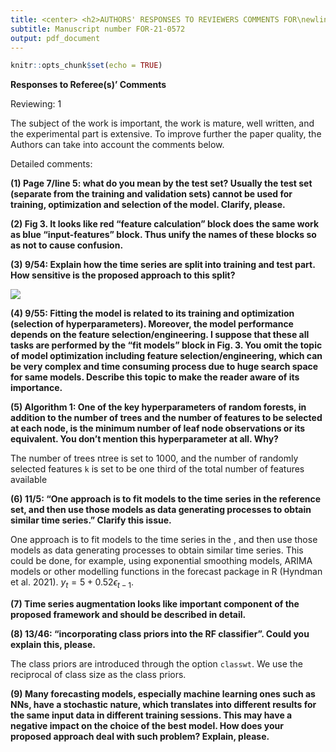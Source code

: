 ```yaml
---
title: <center> <h2>AUTHORS' RESPONSES TO REVIEWERS COMMENTS FOR\newline "META-LEARNING HOW TO FORECAST TIME SERIES"</h2> </center>
subtitle: Manuscript number FOR-21-0572
output: pdf_document
---
```


```r
knitr::opts_chunk$set(echo = TRUE)
```


\textcolor{teal}{We would like to thank the Editor, Associate Editor and the anonymous reviewers for
reviewing our paper. We also thank you for the insightful comments and suggestions. In this
revision, we have addressed all the comments raised by the reviewers, providing a point-to-point
response to each comment made by the review team.}

**Responses to Referee(s)' Comments** 

\textcolor{teal}{First, we would like to thank the reviewer for the time of reviewing our paper. We have tried
our best to address all of your comments and suggestions. Below we provide a point-to-point
response to your comments.}

Reviewing: 1


The subject of the work is important, the work is mature, well written, and the experimental part is extensive. To improve further the paper quality, the Authors can take into account the comments below.

Detailed comments:

**(1) Page 7/line 5: what do you mean by the test set? Usually the test set (separate from the training and validation sets) cannot be used for training, optimization and selection of the model. Clarify, please.**

\textcolor{teal}{We thank the reviewer for raising this concern. Unfortunately, we were unable to find the place that corresponds to this comment. However, we have clarified this point in the revised manuscript in Section 2.3 and highlighted it below.}

\textcolor{blue}{The training set is used to estimate the parameters of a forecasting model. Based on this fitted model, we generate forecasts over the test set and compare them against the test set values. Since the test data are not used for model fitting, this practice provides a reliable indicator to evaluate how well the model makes accurate forecasts on new data.}

**(2) Fig 3. It looks like red “feature calculation” block does the same work as blue “input-features” block. Thus unify the names of these blocks so as not to cause confusion.**

\textcolor{teal}{We thank the reviewer for the suggestion. We changed the wording in Fig 3 - red part  "feature calculation" to "input-features" to unify the names and avoid confusion.}


**(3) 9/54: Explain how the time series are split into training and test part. How sensitive is the proposed approach to this split?**

\textcolor{teal}{Thank you for the comment. We include length as one of our features, but the remaining features are
asymptotically independent of the length of the time series (i.e., they are ergodic), and they
are independent of scale. As our main focus is forecasting, we select features which have
discriminatory power in selecting a good model for forecasting. This point is mentioned in the last paragraph of section 2.1. In addition to that we added following to the requested section into section 3.1}

\textcolor{blue}{Usually, the first 80\% of a time series is used as the training set, and the remaining last 20\% is used as the test set for evaluation.  In our research, since we used the M-competition data, we used the training and test sets specified by the M-competition organizers. In the M-competitions the training set length for series varies, however, the test length for the time series is fixed for each frequency level. The number of
observations in the test periods are 6 for yearly, 8 for
quarterly, 18 for monthly, 13 for weekly, 14 for daily, and
48 for the hourly series. Use of this standard test set specified by the M-competitions allows to compare our results with the results of other studies. 
Figure 04 provides the distributions of length of the training period of the M-competitions and simulated data used in the study. }

\textcolor{teal}{To show the distribution of the length in the reference set and the new series collection we added the following figure}

![]("images/lengthdis.png")

\textcolor{teal}{Furthermore, we added following to the conclusions section}

\textcolor{blue}{Our method is sensitive to the lengths of the time series because we employed length as an input feature. We found that whereas longer time series prefer to choose more parameterized models, shorter time series are more likely to choose simple models like random walk, white noise, etc. However, PDP curves of length revealed that there is a threshold beyond which the probability of choosing various models in response to training set length starts to plateau.}


**(4) 9/55: Fitting the model is related to its training and optimization (selection of hyperparameters). Moreover, the model performance depends on the feature selection/engineering. I suppose that these all tasks are performed by the “fit models” block in Fig. 3. You omit the topic of model optimization including feature selection/engineering, which can be very complex and time consuming process due to huge search space for same models. Describe this topic to make the reader aware of its importance.**

\textcolor{teal}{We agree with the reviewer. Hyperparameter tuning, feature selection, and engineering all fall under "fit models." I have added this to the discussion and conclusion sections as a future direction. The relevant part of the paper now reads as follows:}

\textcolor{blue}{Hyperparameter tuning, feature selection, and feature engineering are essential tasks in machine learning that can have a significant effect on the performance of the machine learning algorithm. However, in order to keep the algorithm simple and lower the cost of the tuning process for the offline phase of the algorithm, hyperparameter tuning, feature selection, and engineering were not carried out in this study. Due to the large and complex search space, feature selection and engineering were not conducted. The stochastic nature of the meta-learning algorithm makes parameter tuning a challenging issue because each parameter vector must be evaluated numerous times. However, we believe both hyperparameter tuning and feature selection and engineering are intriguing future topics to study.}


**(5) Algorithm 1: One of the key hyperparameters of random forests, in addition to the number of trees and the number of features to be selected at each node, is the minimum number of leaf node observations or its equivalent. You don't mention this hyperparameter at all. Why?**

\textcolor{teal}{We thank the reviewer for pointing this out. We have mentioned these parameters in Section 3.5. The new additions we made are highlighted in blue. The relevant part of the thesis now reads as follows:}

The number of trees ntree is set to 1000, and the number of randomly selected features `k` is set to be one third of the total number of features available \textcolor{blue}{and the minimum number of leaf node observations is 1. The number of trees is set to 1000 to reduce the time in both the online and offline phases of the algorithm.}



**(6) 11/5: “One approach is to fit models to the time series in the reference set, and then use those models as data generating processes to obtain similar time series.” Clarify this issue.**

\textcolor{teal}{We thank the reviewer for pointing out this is issue. Please see section 3.2. The relevant part of the thesis now reads as follows (the new additions are highlighted in blue):}

One approach is to fit models to the time series in the \textcolor{blue}{observed sample}, and then use those models as data generating processes to obtain similar time series. This could be done, for example, using exponential smoothing models, ARIMA models or other modelling functions in the forecast package in R  (Hyndman et al. 2021). \textcolor{blue}{More specifically, suppose for the first time in the observed sample the ARIMA model selected from the automated ARIMA algorithm (auto.arima) in the forecast package is} $y_t = 5 + 0.52\epsilon_{t-1}$. \textcolor{blue}{Then, from this fitted model, we can simulate multiple time series. Similarly, we can fit models for all the time series in the observed sample to find models to simulate time series.}

**(7) Time series augmentation looks like important component of the proposed framework and should be described in detail.**

\textcolor{teal}{We thank the reviewer for the comment. We addressed this along with comment 6. We futher added following to the section 3.2}

\textcolor{blue}{Data augmentation is used to expand the amount of training data by adding significantly changed versions of either existing data or brand-new synthetic data that is derived from existing data. This helps to increase the generalizability of the algorithm.}


**(8) 13/46: “incorporating class priors into the RF classifier”. Could you explain this, please.**

\textcolor{teal}{We thank the reviewer for the comment. This is already mentioned in our paper under Section 3.5. We added a new sentence to clarify this point. The relevant part of the thesis now reads as follows:}

\textcolor{blue}{ The likelihood that a given class will appear in the bootstrap samples is represented by the class priors.} The class priors are introduced through the option `classwt`. We use the reciprocal of class size as the class priors.


**(9) Many forecasting models, especially machine learning ones such as NNs, have a stochastic nature, which translates into different results for the same input data in different training sessions. This may have a negative impact on the choice of the best model. How does your proposed approach deal with such problem? Explain, please.**

\textcolor{teal}{We thank the reviewer for pointing out this issue. Please see the discussions and conclusions section. The relevant part of the paper now reads as follows:}

\textcolor{blue}{One could argue machine learning-based forecasting models such as NNs, have a stochastic nature, which translates into different results for the same input data in different training sessions and this may have a negative impact on the choice of the best model. While this problem is difficult to overcome, one could fit such models multiple times with different random seeds and use the average of the forecast error measure to select best forecast model when labelling time series.}
